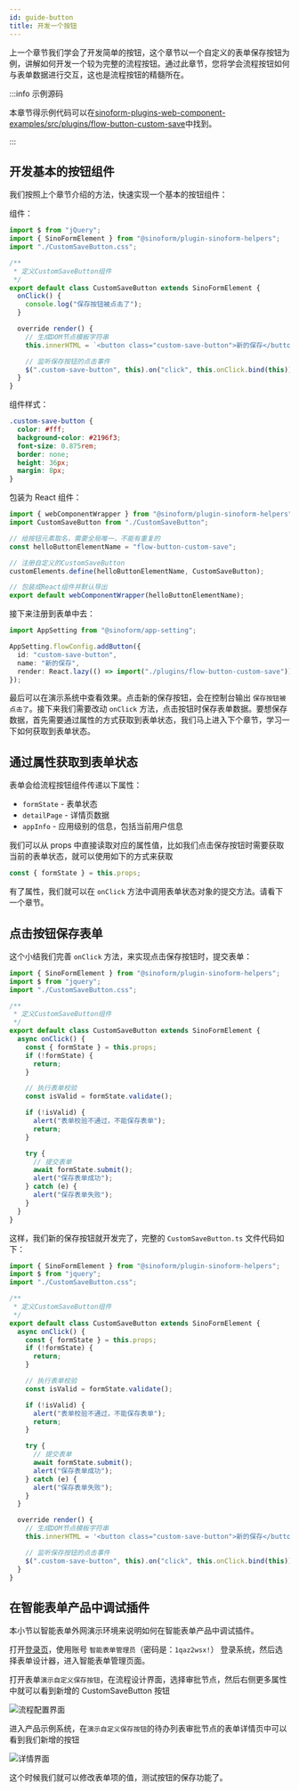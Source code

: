 ```yaml
---
id: guide-button
title: 开发一个按钮
---
```


上一个章节我们学会了开发简单的按钮，这个章节以一个自定义的表单保存按钮为例，讲解如何开发一个较为完整的流程按钮。通过此章节，您将学会流程按钮如何与表单数据进行交互，这也是流程按钮的精髓所在。

:::info 示例源码

本章节得示例代码可以在[sinoform-plugins-web-component-examples/src/plugins/flow-button-custom-save](https://gitee.com/sinoui/sinoform-plugins-web-component-examples/blob/master/src/plugins/flow-button-custom-save/)中找到。

:::

## 开发基本的按钮组件

我们按照上个章节介绍的方法，快速实现一个基本的按钮组件：

组件：

```ts title="src/plugins/flow-button-custom-save/CustomSaveButton.ts"
import $ from "jQuery";
import { SinoFormElement } from "@sinoform/plugin-sinoform-helpers";
import "./CustomSaveButton.css";

/**
 * 定义CustomSaveButton组件
 */
export default class CustomSaveButton extends SinoFormElement {
  onClick() {
    console.log("保存按钮被点击了");
  }

  override render() {
    // 生成DOM节点模板字符串
    this.innerHTML = `<button class="custom-save-button">新的保存</button>`;

    // 监听保存按钮的点击事件
    $(".custom-save-button", this).on("click", this.onClick.bind(this));
  }
}
```

组件样式：

```css title="src/plugins/flow-button-custom-save/CustomSaveButton.css"
.custom-save-button {
  color: #fff;
  background-color: #2196f3;
  font-size: 0.875rem;
  border: none;
  height: 36px;
  margin: 8px;
}
```

包装为 React 组件：

```typescript title="src/plugins/flow-button-custom-save/index.ts"
import { webComponentWrapper } from "@sinoform/plugin-sinoform-helpers";
import CustomSaveButton from "./CustomSaveButton";

// 给按钮元素取名，需要全局唯一，不能有重复的
const helloButtonElementName = "flow-button-custom-save";

// 注册自定义的CustomSaveButton
customElements.define(helloButtonElementName, CustomSaveButton);

// 包装成React组件并默认导出
export default webComponentWrapper(helloButtonElementName);
```

接下来注册到表单中去：

```typescript title="src/index.ts"
import AppSetting from "@sinoform/app-setting";

AppSetting.flowConfig.addButton({
  id: "custom-save-button",
  name: "新的保存",
  render: React.lazy(() => import("./plugins/flow-button-custom-save")),
});
```

最后可以在演示系统中查看效果。点击新的保存按钮，会在控制台输出 `保存按钮被点击了`。接下来我们需要改动 `onClick` 方法，点击按钮时保存表单数据。要想保存数据，首先需要通过属性的方式获取到表单状态，我们马上进入下个章节，学习一下如何获取到表单状态。

## 通过属性获取到表单状态

表单会给流程按钮组件传递以下属性：

- `formState` - 表单状态
- `detailPage` - 详情页数据
- `appInfo` - 应用级别的信息，包括当前用户信息

我们可以从 props 中直接读取对应的属性值，比如我们点击保存按钮时需要获取当前的表单状态，就可以使用如下的方式来获取

```typescript
const { formState } = this.props;
```

有了属性，我们就可以在 `onClick` 方法中调用表单状态对象的提交方法。请看下一个章节。

## 点击按钮保存表单

这个小结我们完善 `onClick` 方法，来实现点击保存按钮时，提交表单：

```typescript title="src/plugins/flow-button-custom-save/CustomSaveButton.ts"
import { SinoFormElement } from "@sinoform/plugin-sinoform-helpers";
import $ from "jquery";
import "./CustomSaveButton.css";

/**
 * 定义CustomSaveButton组件
 */
export default class CustomSaveButton extends SinoFormElement {
  async onClick() {
    const { formState } = this.props;
    if (!formState) {
      return;
    }

    // 执行表单校验
    const isValid = formState.validate();

    if (!isValid) {
      alert("表单校验不通过，不能保存表单");
      return;
    }

    try {
      // 提交表单
      await formState.submit();
      alert("保存表单成功");
    } catch (e) {
      alert("保存表单失败");
    }
  }
}
```

这样，我们新的保存按钮就开发完了，完整的 `CustomSaveButton.ts` 文件代码如下：

```typescript title="src/plugins/flow-button-custom-save/CustomSaveButton.ts"
import { SinoFormElement } from "@sinoform/plugin-sinoform-helpers";
import $ from "jquery";
import "./CustomSaveButton.css";

/**
 * 定义CustomSaveButton组件
 */
export default class CustomSaveButton extends SinoFormElement {
  async onClick() {
    const { formState } = this.props;
    if (!formState) {
      return;
    }

    // 执行表单校验
    const isValid = formState.validate();

    if (!isValid) {
      alert("表单校验不通过，不能保存表单");
      return;
    }

    try {
      // 提交表单
      await formState.submit();
      alert("保存表单成功");
    } catch (e) {
      alert("保存表单失败");
    }
  }

  override render() {
    // 生成DOM节点模板字符串
    this.innerHTML = '<button class="custom-save-button">新的保存</button>';

    // 监听保存按钮的点击事件
    $(".custom-save-button", this).on("click", this.onClick.bind(this));
  }
}
```

## 在智能表单产品中调试插件

本小节以智能表单外网演示环境来说明如何在智能表单产品中调试插件。

打开[登录页](http://121.30.232.162:18880/sso/)，使用账号 `智能表单管理员`（密码是：`1qaz2wsx!`） 登录系统，然后选择表单设计器，进入智能表单管理页面。

打开表单`演示自定义保存按钮`，在流程设计界面，选择审批节点，然后右侧更多属性中就可以看到新增的 CustomSaveButton 按钮

![流程配置界面](assets/customsavebtn-in-design.png)

进入产品示例系统，在`演示自定义保存按钮`的待办列表审批节点的表单详情页中可以看到我们新增的按钮

![详情界面](assets/customsavebtn-in-detail.png)

这个时候我们就可以修改表单项的值，测试按钮的保存功能了。
